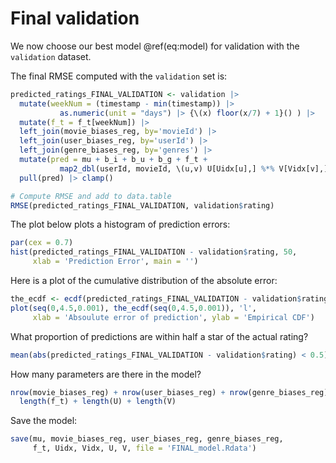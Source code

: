 # Final validation

We now choose our best model \@ref(eq:model) for validation with the `validation` dataset.


The final RMSE computed with the `validation` set is:

```r
predicted_ratings_FINAL_VALIDATION <- validation |>
  mutate(weekNum = (timestamp - min(timestamp)) |>
           as.numeric(unit = "days") |> {\(x) floor(x/7) + 1}() ) |> 
  mutate(f_t = f_t[weekNum]) |> 
  left_join(movie_biases_reg, by='movieId') |>
  left_join(user_biases_reg, by='userId') |>
  left_join(genre_biases_reg, by='genres') |>
  mutate(pred = mu + b_i + b_u + b_g + f_t +
           map2_dbl(userId, movieId, \(u,v) U[Uidx[u],] %*% V[Vidx[v],])) |>
  pull(pred) |> clamp()

# Compute RMSE and add to data.table
RMSE(predicted_ratings_FINAL_VALIDATION, validation$rating)
```

The plot below plots a histogram of prediction errors:

```r
par(cex = 0.7)
hist(predicted_ratings_FINAL_VALIDATION - validation$rating, 50,
     xlab = 'Prediction Error', main = '')
```


Here is a plot of the cumulative distribution of the absolute error:
```r
the_ecdf <- ecdf(predicted_ratings_FINAL_VALIDATION - validation$rating)
plot(seq(0,4.5,0.001), the_ecdf(seq(0,4.5,0.001)), 'l',
     xlab = 'Absoulute error of prediction', ylab = 'Empirical CDF')
```

What proportion of predictions are within half a star of the actual rating?

```r
mean(abs(predicted_ratings_FINAL_VALIDATION - validation$rating) < 0.5)
```

How many parameters are there in the model?

```r
nrow(movie_biases_reg) + nrow(user_biases_reg) + nrow(genre_biases_reg) +
  length(f_t) + length(U) + length(V)
```

Save the model:

```r
save(mu, movie_biases_reg, user_biases_reg, genre_biases_reg,
     f_t, Uidx, Vidx, U, V, file = 'FINAL_model.Rdata')
```

